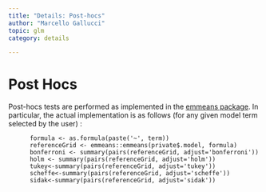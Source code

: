 ```yaml
---
title: "Details: Post-hocs"
author: "Marcello Gallucci"
topic: glm
category: details

---
```


# Post Hocs

Post-hocs tests are performed as implemented in the [emmeans package](https://cran.r-project.org/web/packages/emmeans/index.html). In particular, the actual implementation is as follows (for any given model term selected by the user) :

```
      formula <- as.formula(paste('~', term))
      referenceGrid <- emmeans::emmeans(private$.model, formula)
      bonferroni <- summary(pairs(referenceGrid, adjust='bonferroni'))
      holm <- summary(pairs(referenceGrid, adjust='holm'))
      tukey<-summary(pairs(referenceGrid, adjust='tukey'))
      scheffe<-summary(pairs(referenceGrid, adjust='scheffe'))
      sidak<-summary(pairs(referenceGrid, adjust='sidak'))

      
```


